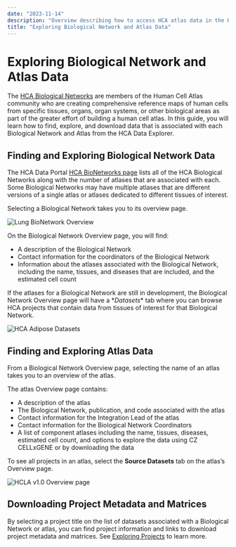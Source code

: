 ```yaml
---
date: "2023-11-14"
description: "Overview describing how to access HCA atlas data in the HCA Data Explorer"
title: "Exploring Biological Network and Atlas Data"
---
```


# Exploring Biological Network and Atlas Data

The [HCA Biological Networks]({hcaOrg}/biological-networks/) are members of the Human Cell Atlas
community who are creating comprehensive reference maps of human cells from specific tissues, organs, organ systems, or
other biological areas as part of the greater effort of building a human cell atlas. In this guide, you will learn how
to find, explore, and download data that is associated with each Biological Network and Atlas from the HCA Data
Explorer.

## Finding and Exploring Biological Network Data

The HCA Data Portal [HCA BioNetworks page](/hca-bio-networks) lists all of the HCA
Biological Networks along with the number of atlases that are associated with each. Some Biological Networks may have
multiple atlases that are different versions of a single atlas or atlases dedicated to different tissues of interest.

Selecting a Biological Network takes you to its overview page.

![Lung BioNetwork Overview](/hca-bio-networks/guides/lung-bionetwork-overview.png)

On the Biological Network Overview page, you will find:

- A description of the Biological Network
- Contact information for the coordinators of the Biological Network
- Information about the atlases associated with the Biological Network, including the name, tissues, and diseases that
  are included, and the estimated cell count

If the atlases for a Biological Network are still in development, the Biological Network Overview page will have a \*_Datasets_\* tab where you can browse HCA projects that contain data from tissues of interest for that Biological
Network.

![HCA Adipose Datasets](/hca-bio-networks/guides/hca-adipose-datasets.png)

## Finding and Exploring Atlas Data

From a Biological Network Overview page, selecting the name of an atlas takes you to an overview of the atlas.

The atlas Overview page contains:

- A description of the atlas
- The Biological Network, publication, and code associated with the atlas
- Contact information for the Integration Lead of the atlas
- Contact information for the Biological Network Coordinators
- A list of component atlases including the name, tissues, diseases, estimated cell count, and options to explore the
  data using CZ CELLxGENE or by downloading the data

To see all projects in an atlas, select the **Source Datasets** tab on the atlas’s Overview page.

![HCLA v1.0 Overview page](/hca-bio-networks/guides/hcla-v1-atlas.png)

## Downloading Project Metadata and Matrices

By selecting a project title on the list of datasets associated with a Biological Network or atlas, you can find project
information and links to download project metadata and matrices.
See [Exploring Projects](/guides) to learn more.
